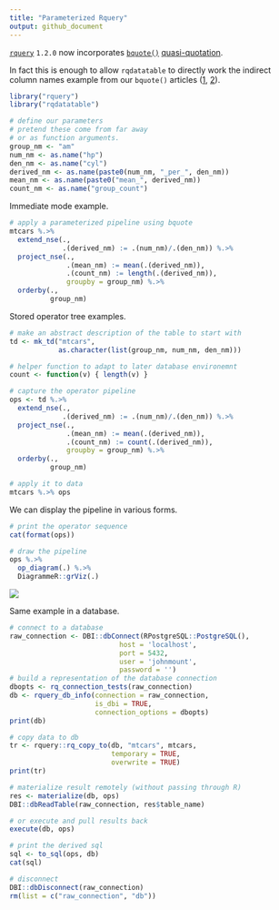 ```yaml
---
title: "Parameterized Rquery"
output: github_document
---
```


[`rquery`](https://CRAN.R-project.org/package=rquery) `1.2.0` now incorporates [`bquote()`](https://www.rdocumentation.org/packages/base/versions/3.5.1/topics/bquote) [quasi-quotation](https://en.wikipedia.org/wiki/Quasi-quotation).

In fact this is enough to allow `rqdatatable` to directly work the indirect column names example from our `bquote()` articles ([1](http://www.win-vector.com/blog/2018/09/parameterizing-with-bquote/), [2](http://www.win-vector.com/blog/2018/10/quasiquotation-in-r-via-bquote/)).

```r
library("rquery")
library("rqdatatable")

# define our parameters
# pretend these come from far away
# or as function arguments.
group_nm <- "am"
num_nm <- as.name("hp")
den_nm <- as.name("cyl")
derived_nm <- as.name(paste0(num_nm, "_per_", den_nm))
mean_nm <- as.name(paste0("mean_", derived_nm))
count_nm <- as.name("group_count")
```

Immediate mode example.

```r
# apply a parameterized pipeline using bquote
mtcars %.>%
  extend_nse(., 
             .(derived_nm) := .(num_nm)/.(den_nm)) %.>%
  project_nse(., 
              .(mean_nm) := mean(.(derived_nm)),
              .(count_nm) := length(.(derived_nm)),
              groupby = group_nm) %.>%
  orderby(., 
          group_nm)
```

Stored operator tree examples.

```r
# make an abstract description of the table to start with
td <- mk_td("mtcars",
            as.character(list(group_nm, num_nm, den_nm)))

# helper function to adapt to later database environemnt
count <- function(v) { length(v) }

# capture the operator pipeline
ops <- td %.>%
  extend_nse(., 
             .(derived_nm) := .(num_nm)/.(den_nm)) %.>%
  project_nse(., 
              .(mean_nm) := mean(.(derived_nm)),
              .(count_nm) := count(.(derived_nm)),
              groupby = group_nm) %.>%
  orderby(., 
          group_nm)

# apply it to data
mtcars %.>% ops
```

We can display the pipeline in various forms.

```r
# print the operator sequence
cat(format(ops))
```

```r
# draw the pipeline
ops %.>%
  op_diagram(.) %.>% 
  DiagrammeR::grViz(.)
```

![](parameterized_rquery.png)

Same example in a database.

```r
# connect to a database
raw_connection <- DBI::dbConnect(RPostgreSQL::PostgreSQL(),
                           host = 'localhost',
                           port = 5432,
                           user = 'johnmount',
                           password = '')
# build a representation of the database connection
dbopts <- rq_connection_tests(raw_connection)
db <- rquery_db_info(connection = raw_connection,
                     is_dbi = TRUE,
                     connection_options = dbopts)
print(db)

# copy data to db
tr <- rquery::rq_copy_to(db, "mtcars", mtcars, 
                         temporary = TRUE, 
                         overwrite = TRUE)
print(tr)

# materialize result remotely (without passing through R)
res <- materialize(db, ops)
DBI::dbReadTable(raw_connection, res$table_name)

# or execute and pull results back
execute(db, ops)

# print the derived sql
sql <- to_sql(ops, db)
cat(sql)

# disconnect
DBI::dbDisconnect(raw_connection)
rm(list = c("raw_connection", "db"))
```


